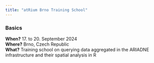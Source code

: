 ```yaml
---
title: "atRium Brno Training School"
---
```


::: {.callout-note}
### Basics

**When?** 17. to 20. September 2024  
**Where?** Brno, Czech Republic  
**What?** Training school on querying data aggregated in the ARIADNE infrastructure and their spatial analysis in R

:::
